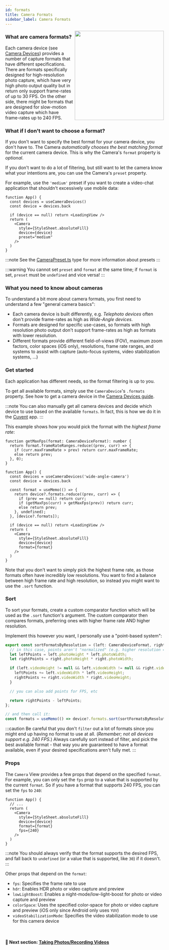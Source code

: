 ```yaml
---
id: formats
title: Camera Formats
sidebar_label: Camera Formats
---
```



<div>
  <img align="right" width="283" src={useBaseUrl("img/example.png")} />
</div>

### What are camera formats?

Each camera device (see [Camera Devices](devices)) provides a number of capture formats that have different specifications. There are formats specifically designed for high-resolution photo capture, which have very high photo output quality but in return only support frame-rates of up to 30 FPS. On the other side, there might be formats that are designed for slow-motion video capture which have frame-rates up to 240 FPS.

### What if I don't want to choose a format?

If you don't want to specify the best format for your camera device, you don't have to. The Camera _automatically chooses the best matching format_ for the current camera device. This is why the Camera's `format` property is _optional_.

If you don't want to do a lot of filtering, but still want to let the camera know what your intentions are, you can use the Camera's `preset` property.

For example, use the `'medium'` preset if you want to create a video-chat application that shouldn't excessively use mobile data:

```tsx
function App() {
  const devices = useCameraDevices()
  const device = devices.back

  if (device == null) return <LoadingView />
  return (
    <Camera
      style={StyleSheet.absoluteFill}
      device={device}
      preset="medium"
    />
  )
}
```

:::note
See the [CameraPreset.ts](https://github.com/mrousavy/react-native-vision-camera/blob/main/src/CameraPreset.ts) type for more information about presets
:::

:::warning
You cannot set `preset` and `format` at the same time; if `format` is set, `preset` must be `undefined` and vice versa!
:::

### What you need to know about cameras

To understand a bit more about camera formats, you first need to understand a few "general camera basics":

* Each camera device is built differently, e.g. _Telephoto devices_ often don't provide frame-rates as high as _Wide-Angle devices_.
* Formats are designed for specific use-cases, so formats with high resolution photo output don't support frame-rates as high as formats with lower resolution.
* Different formats provide different field-of-views (FOV), maximum zoom factors, color spaces (iOS only), resolutions, frame rate ranges, and systems to assist with capture (auto-focus systems, video stabilization systems, ...)

### Get started

Each application has different needs, so the format filtering is up to you.

To get all available formats, simply use the `CameraDevice`'s `.formats` property. See how to get a camera device in the [Camera Devices guide](devices).

:::note
You can also manually get all camera devices and decide which device to use based on the available `formats`. In fact, this is how we do it in the [Cuvent](https://cuvent.com) app.
:::

This example shows how you would pick the format with the _highest frame rate_:

```tsx
function getMaxFps(format: CameraDeviceFormat): number {
  return format.frameRateRanges.reduce((prev, curr) => {
    if (curr.maxFrameRate > prev) return curr.maxFrameRate;
    else return prev;
  }, 0);
}

function App() {
  const devices = useCameraDevices('wide-angle-camera')
  const device = devices.back

  const format = useMemo(() => {
    return device?.formats.reduce((prev, curr) => {
      if (prev == null) return curr;
      if (getMaxFps(curr) > getMaxFps(prev)) return curr;
      else return prev;
    }, undefined);
  }, [device?.formats]);

  if (device == null) return <LoadingView />
  return (
    <Camera
      style={StyleSheet.absoluteFill}
      device={device}
      format={format}
    />
  )
}
```

Note that you don't want to simply pick the highest frame rate, as those formats often have incredibly low resolutions. You want to find a balance between high frame rate and high resolution, so instead you might want to use the `.sort` function.

### Sort

To sort your formats, create a custom comparator function which will be used as the `.sort` function's argument. The custom comparator then compares formats, preferring ones with higher frame rate AND higher resolution.

Implement this however you want, I personally use a "point-based system":

```ts
export const sortFormatsByResolution = (left: CameraDeviceFormat, right: CameraDeviceFormat): number => {
  // in this case, points aren't "normalized" (e.g. higher resolution = 1 point, lower resolution = -1 points)
  let leftPoints = left.photoHeight * left.photoWidth;
  let rightPoints = right.photoHeight * right.photoWidth;

  if (left.videoHeight != null && left.videoWidth != null && right.videoHeight != null && right.videoWidth != null) {
    leftPoints += left.videoWidth * left.videoHeight;
    rightPoints += right.videoWidth * right.videoHeight;
  }

  // you can also add points for FPS, etc

  return rightPoints - leftPoints;
};

// and then call it:
const formats = useMemo(() => device?.formats.sort(sortFormatsByResolution), [device?.formats])
```

:::caution
Be careful that you don't `filter` out a lot of formats since you might end up having no format to use at all. (_Remember; not all devices support e.g. 240 FPS._) Always carefully sort instead of filter, and pick the best available format - that way you are guaranteed to have a format available, even if your desired specifications aren't fully met.
:::

### Props

The `Camera` View provides a few props that depend on the specified `format`. For example, you can only set the `fps` prop to a value that is supported by the current `format`. So if you have a format that supports 240 FPS, you can set the `fps` to `240`:

```tsx
function App() {
  // ...
  return (
    <Camera
      style={StyleSheet.absoluteFill}
      device={device}
      format={format}
      fps={240}
    />
  )
}
```

:::note
You should always verify that the format supports the desired FPS, and fall back to `undefined` (or a value that is supported, like `30`) if it doesn't.
:::

Other props that depend on the `format`:

* `fps`: Specifies the frame rate to use
* `hdr`: Enables HDR photo or video capture and preview
* `lowLightBoost`: Enables a night-mode/low-light-boost for photo or video capture and preview
* `colorSpace`: Uses the specified color-space for photo or video capture and preview (iOS only since Android only uses `YUV`)
* `videoStabilizationMode`: Specifies the video stabilization mode to use for this camera device


<br />

#### 🚀 Next section: [Taking Photos/Recording Videos](./capturing)
